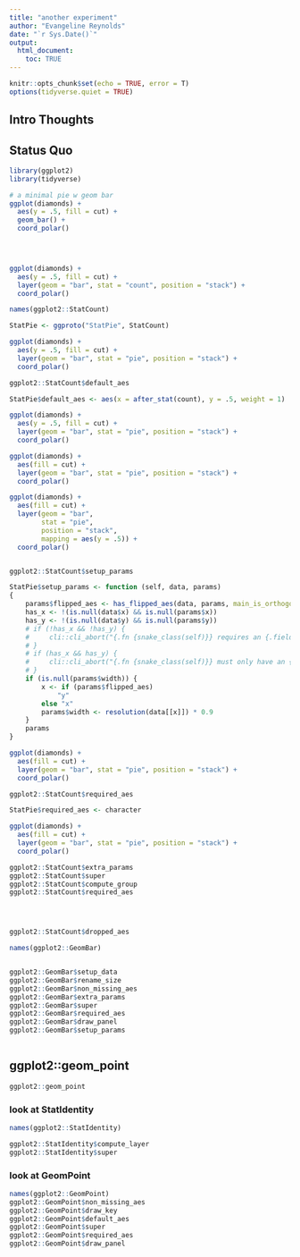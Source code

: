 ```yaml
---
title: "another experiment"
author: "Evangeline Reynolds"
date: "`r Sys.Date()`"
output: 
  html_document:
    toc: TRUE
---
```


```r
knitr::opts_chunk$set(echo = TRUE, error = T)
options(tidyverse.quiet = TRUE)
```




## Intro Thoughts


## Status Quo

```r
library(ggplot2)
library(tidyverse)

# a minimal pie w geom bar
ggplot(diamonds) + 
  aes(y = .5, fill = cut) + 
  geom_bar() + 
  coord_polar()

  


ggplot(diamonds) + 
  aes(y = .5, fill = cut) + 
  layer(geom = "bar", stat = "count", position = "stack") + 
  coord_polar()
```


```r
names(ggplot2::StatCount)

StatPie <- ggproto("StatPie", StatCount)

ggplot(diamonds) + 
  aes(y = .5, fill = cut) + 
  layer(geom = "bar", stat = "pie", position = "stack") + 
  coord_polar()

ggplot2::StatCount$default_aes

StatPie$default_aes <- aes(x = after_stat(count), y = .5, weight = 1)

ggplot(diamonds) + 
  aes(y = .5, fill = cut) + 
  layer(geom = "bar", stat = "pie", position = "stack") + 
  coord_polar()

ggplot(diamonds) + 
  aes(fill = cut) + 
  layer(geom = "bar", stat = "pie", position = "stack") + 
  coord_polar()

ggplot(diamonds) + 
  aes(fill = cut) + 
  layer(geom = "bar",  
        stat = "pie", 
        position = "stack",
        mapping = aes(y = .5)) + 
  coord_polar()


ggplot2::StatCount$setup_params

StatPie$setup_params <- function (self, data, params) 
{
    params$flipped_aes <- has_flipped_aes(data, params, main_is_orthogonal = FALSE)
    has_x <- !(is.null(data$x) && is.null(params$x))
    has_y <- !(is.null(data$y) && is.null(params$y))
    # if (!has_x && !has_y) {
    #     cli::cli_abort("{.fn {snake_class(self)}} requires an {.field x} or {.field y} aesthetic.")
    # }
    # if (has_x && has_y) {
    #     cli::cli_abort("{.fn {snake_class(self)}} must only have an {.field x} {.emph or} {.field y} aesthetic.")
    # }
    if (is.null(params$width)) {
        x <- if (params$flipped_aes) 
            "y"
        else "x"
        params$width <- resolution(data[[x]]) * 0.9
    }
    params
}

ggplot(diamonds) + 
  aes(fill = cut) + 
  layer(geom = "bar", stat = "pie", position = "stack") + 
  coord_polar()

ggplot2::StatCount$required_aes

StatPie$required_aes <- character

ggplot(diamonds) + 
  aes(fill = cut) + 
  layer(geom = "bar", stat = "pie", position = "stack") + 
  coord_polar()

ggplot2::StatCount$extra_params
ggplot2::StatCount$super
ggplot2::StatCount$compute_group
ggplot2::StatCount$required_aes




ggplot2::StatCount$dropped_aes

names(ggplot2::GeomBar)


ggplot2::GeomBar$setup_data
ggplot2::GeomBar$rename_size
ggplot2::GeomBar$non_missing_aes
ggplot2::GeomBar$extra_params
ggplot2::GeomBar$super
ggplot2::GeomBar$required_aes
ggplot2::GeomBar$draw_panel
ggplot2::GeomBar$setup_params



```

## ggplot2::geom_point

```r
ggplot2::geom_point
```

### look at StatIdentity

```r
names(ggplot2::StatIdentity)

ggplot2::StatIdentity$compute_layer
ggplot2::StatIdentity$super
```

### look at GeomPoint


```r
names(ggplot2::GeomPoint)
ggplot2::GeomPoint$non_missing_aes
ggplot2::GeomPoint$draw_key
ggplot2::GeomPoint$default_aes
ggplot2::GeomPoint$super
ggplot2::GeomPoint$required_aes
ggplot2::GeomPoint$draw_panel

```

